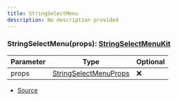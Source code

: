 ```yaml
---
title: StringSelectMenu
description: No description provided
---
```



### StringSelectMenu(props): [StringSelectMenuKit](/docs/api-reference/classes/StringSelectMenuKit)

| Parameter | Type | Optional |
| ----------- | ----------- | ----------- |
| props | [StringSelectMenuProps](/docs/api-reference/types/StringSelectMenuProps) | ❌ |


- [Source](https://github.com/underctrl-io/commandkit/blob/98b939d6fdf8beaae597b4dc0351a139da52ee8d/packages/commandkit/src/components/v1/select-menu/SelectMenu.ts#L100)